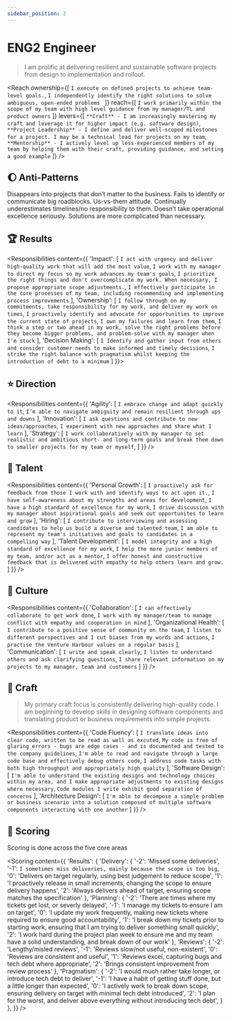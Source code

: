 ```yaml
---
sidebar_position: 2
---
```


# ENG2 Engineer

> I am prolific at delivering resilient and sustainable software projects from design to implementation and rollout.


<Reach ownership={[
  `I execute on defined projects to achieve team-level goals.`,
  `I independently identify the right solutions to solve ambiguous, open-ended problems `
]} reach={[
  `I work primarily within the scope of my team with high level guidance from my manager/TL and product owners`
]} levers={[
  `**Craft** - I am increasingly mastering my craft and leverage it for higher impact (e.g. software design)`,
  `**Project Leadership** - I define and deliver well-scoped milestones for a project. I may be a technical lead for projects on my team`,
  `**Mentorship** - I actively level up less-experienced members of my team by helping them with their craft, providing guidance, and setting a good example`
]} />

## :moon:  Anti-Patterns

Disappears into projects that don’t matter to the business. Fails to identify or communicate big roadblocks. Us-vs-them attitude. Continually underestimates timelines/no responsibility to them. Doesn’t take operational excellence seriously. Solutions are more complicated than necessary. 

## :trophy:  Results

<Responsibilities content={{
  'Impact': [
    `I act with urgency and deliver high-quality work that will add the most value`,
    `I work with my manager to direct my focus so my work advances my team's goals`,
    `I prioritize the right things and don't overcomplicate my work. When necessary, I propose appropriate scope adjustments.`,
    `I effectively participate in the core processes of my team, including recommending and implementing process improvements`
  ],
  'Ownership': [
    `I follow through on my commitments, take responsibility for my work, and deliver my work on times`,
    `I proactively identify and advocate for opportunities to improve the current state of projects`,
    `I own my failures and learn from them`,
    `I think a step or two ahead in my work, solve the right problems before they become bigger problems, and problem-solve with my manager when I'm stuck`
  ],
  'Decision Making': [
    `I Identify and gather input from others and consider customer needs to make informed and timely decisions`,
    `I strike the right balance with pragmatism whilst keeping the introduction of debt to a minimum`
  ]
}}></Responsibilities>

## :star: Direction

<Responsibilities content={{
  'Agility': [
    `I embrace change and adapt quickly to it`,
    `I’m able to navigate ambiguity and remain resilient through ups and downs`
  ],
  'Innovation': [
    `I ask questions and contribute to new ideas/approaches`,
    `I experiment with new approaches and share what I learn`
  ],
  'Strategy': [
    `I work collaboratively with my manager to set realistic and ambitious short- and long-term goals and break them down to smaller projects for my team or myself`,
  ]
}} />

## :evergreen_tree: Talent

<Responsibilities content={{
  'Personal Growth': [
    `I proactively ask for feedback from those I work with and identify ways to act upon it.`,
    `I have self-awareness about my strengths and areas for development`,
    `I have a high standard of excellence for my work`,
    `I drive discussion with my manager about aspirational goals and seek out opportunites to learn and grow`
  ],
  'Hiring': [
    `I contribute to interviewing and assessing candidates to help us build a diverse and talented team`,
    `I am able to represent my team's initiatives and goals to candidates in a compelling way`
  ],
  'Talent Development': [
    `I model integrity and a high standard of excellence for my work`,
    `I help the more junior members of my team, and/or act as a mentor`,
    `I offer honest and constructive feedback that is delivered with empathy to help others learn and grow.`
  ]
}} />

## :rainbow: Culture

<Responsibilities content={{
  'Collaboration': [
    `I can effectively collaborate to get work done`,
    `I work with my manager/team to manage conflict with empathy and cooperation in mind`
  ],
  'Organizational Health': [
    `I contribute to a positive sense of community on the team`,
    `I listen to different perspectives and I cut biases from my words and actions`,
    `I practise the Venture Harbour values on a regular basis`
  ],
  'Communication': [
    `I write and speak clearly`,
    `I listen to understand others and ask clarifying questions`,
    `I share relevant information on my projects to my manager, team and customers`
  ]
}} />

## :owl: Craft

> My primary craft focus is consistently delivering high-quality code. I am beginning to develop skills in designing software components and translating product or business requirements into simple projects.

<Responsibilities content={{
  'Code Fluency': [
    `I translate ideas into clear code, written to be read as well as excuted`,
    `My code is free of glaring errors - bugs are edge cases - and is documented and tested to the company guidelines`,
    `I'm able to read and navigate through a large code base and effectively debug others code`,
    `I address code tasks with both high throughput and appropriately high quality`
  ],
  'Software Design': [
    `I'm able to understand the existing designs and technology choices within my area, and I make appropriate adjustments to existing designs where necessary`,
    `Code modules I write exhibit good separation of concerns`
  ],
  'Architecture Design': [
    `I'm able to decompose a simple problem or business scenario into a solution composed of multiple software components interacting with one another`
  ]
}} />

## :checkered_flag: Scoring

Scoring is done across the five core areas

<Scoring content={{
  'Results': {
    'Delivery': {
      '-2': 'Missed some deliveries',
      '-1': `I sometimes miss deliveries, mainly because the scope is too big`,
      '0': 'Delivers on target regularly, using best judgement to reduce scope',
      '1': 'I proactively release in small increments, changing the scope to ensure delivery happens',
      '2': 'Always delivers ahead of target, ensuring scope matches the specification'
    },
    'Planning': {
      '-2': 'There are times where my tickets get lost, or severly delayed',
      '-1': 'I manage my tickets to ensure I am on target',
      '0': 'I update my work frequently, making new tickets where required to ensure good accountability',
      '1': 'I break down my tickets prior to starting work, ensuring that I am trying to deliver something small quickly',
      '2': 'I work hard during the project plan week to ensure me and my team have a solid understanding, and break down of our work'
    },
    'Reviews': {
      '-2': 'Lengthy/misled reviews',
      '-1': 'Reviews slow/not useful, non-existent',
      '0': 'Reviews are consistent and useful',
      '1': 'Reviews excel, capturing bugs and tech debt where appropriate',
      '2': 'Brings consistent improvement from review process'
    },
    'Pragmatism': {
      '-2': 'I would much rather take longer, or introduce tech debt to deliver',
      '-1': 'I have a habit of getting stuff done, but a little longer than expected',
      '0': 'I actively work to break down scope, ensuring delivery on target with minimal tech debt introduced',
      '2': 'I plan for the worst, and deliver above everything without introducing tech debt',
    }
  },
}} />